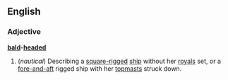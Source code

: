 ==English==
===Adjective===
'''[[bald]]-[[headed]]'''
#(''nautical'') Describing a [[square-rigged]] [[ship]] without her [[royal]]s set, or a [[fore-and-aft]] rigged ship with her [[topmast]]s struck down.